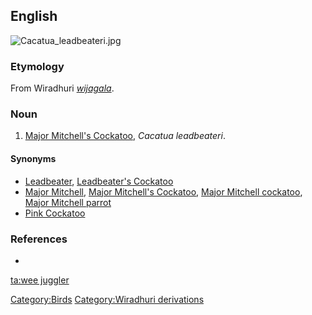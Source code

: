 ==English==
[[Image:Cacatua_leadbeateri.jpg|thumb|right]]
{{wikipedia|Major Mitchell's Cockatoo}}

===Etymology===
From Wiradhuri ''[[wijagala]]''.

===Noun===
{{en-noun|sg=[[wee]] [[juggler]]}}

# [[Major Mitchell's Cockatoo]], ''Cacatua leadbeateri''.

====Synonyms====
* [[Leadbeater]], [[Leadbeater's Cockatoo]]
* [[Major Mitchell]], [[Major Mitchell's Cockatoo]], [[Major Mitchell cockatoo]], [[Major Mitchell parrot]]
* [[Pink Cockatoo]]

===References===
* {{cite book |author=Dixon, R. M. W., Bruce Moore, W. S. Ramson, Mandy Thomas |year=2006 |title=Australian Aboriginal Words in English: Their Origin and Meaning |edition=2nd ed. |publisher=Oxford University Press |id=ISBN 0-19-554073-5 |pages=p. 88}}

[[Category:Birds]]
[[Category:Wiradhuri derivations]]

[[ta:wee juggler]]